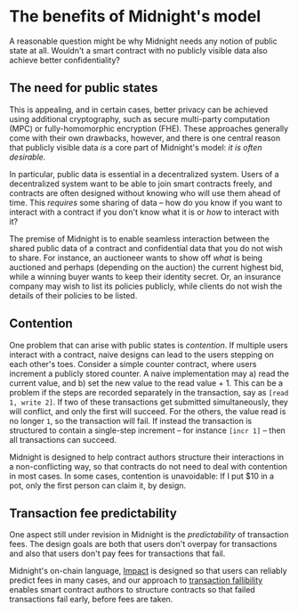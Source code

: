 ---
---

# The benefits of Midnight's model

A reasonable question might be why Midnight needs any notion of public state at
all. Wouldn't a smart contract with no publicly visible data also achieve
better confidentiality?

## The need for public states

This is appealing, and in certain cases, better privacy can be achieved using
additional cryptography, such as secure multi-party computation (MPC) or
fully-homomorphic encryption (FHE). These approaches generally come with their 
own drawbacks, however, and there is one central reason that publicly visible
data _is_ a core part of Midnight's model: _it is often desirable._

In particular, public data is essential in a decentralized system. Users of a
decentralized system want to be able to join smart contracts freely, and
contracts are often designed without knowing who will use them ahead of time.
This _requires_ some sharing of data – how do you know if you want to interact
with a contract if you don't know what it is or _how_ to interact with it?

The premise of Midnight is to enable seamless interaction between the shared public
data of a contract and confidential data that you do not wish to share. For
instance, an auctioneer wants to show off _what_ is being auctioned and
perhaps (depending on the auction) the current highest bid, while a
winning buyer wants to keep their identity secret. Or, an insurance
company may wish to list its policies publicly, while clients do not wish the
details of their policies to be listed.

## Contention

One problem that can arise with public states is _contention_. If multiple
users interact with a contract, naive designs can lead to the users stepping
on each other's toes. Consider a simple counter contract, where users increment
a publicly stored counter. A naive implementation may a) read the current
value, and b) set the new value to the read value + 1. This can be a problem if
the steps are recorded separately in the transaction, say as `[read 1, write 2]`.
If two of these transactions get submitted simultaneously, they will conflict,
and only the first will succeed. For the others, the value read is no longer
`1`, so the transaction will fail. If instead the transaction is structured to
contain a single-step increment – for instance `[incr 1]` – then all
transactions can succeed.

Midnight is designed to help contract authors structure their
interactions in a non-conflicting way, so that contracts do not need
to deal with contention in most cases. In some cases, contention is
unavoidable: If I put $10 in a pot, only the first person can claim it, by
design.

## Transaction fee predictability

One aspect still under revision in Midnight is the *predictability* of
transaction fees.  The design goals are both that users don't overpay
for transactions and also that users don't pay fees for transactions
that fail.

Midnight's on-chain language, [Impact](./impact.mdx) is designed so that users
can reliably predict fees in many cases, and our approach to 
[transaction fallibility](./semantics.mdx#transaction-fallibility) enables smart contract
authors to structure contracts so that failed transactions fail
early, before fees are taken.
